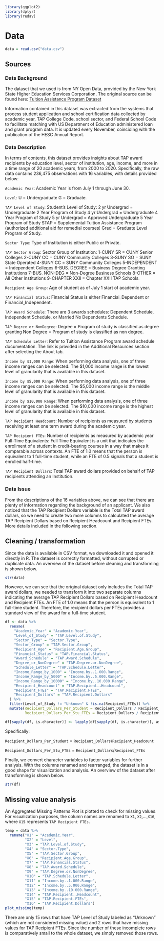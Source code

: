 
```r
library(ggplot2)
library(dplyr)
library(redav)
```

# Data 
```r
data = read.csv("data.csv")
```

## Sources

### Data Background

The dataset that we used is from NY Open Data, provided by the New York State Higher Education Services Corporation. The original source can be found here: [Tuition Assistance Program Dataset](https://data.ny.gov/Education/Tuition-Assistance-Program-TAP-Recipients-Dollars-/2t78-bs45)

Information contained in this dataset was extracted from the systems that process student application and school certification data collected by academic year, TAP College Code, school sector, and Federal School Code to facilitate matching with US Department of Education administered loan and grant program data. It is updated every November, coinciding with the publication of the HESC Annual Report.

### Data Description

In terms of contents, this dataset provides insights about TAP award recipients by education level, sector of institution, age, income, and more in a time range of 20 academic years, from 2000 to 2020. Specifically, the raw data contains 236,475 observations with 16 variables, with details provided below:

`Academic Year`: Academic Year is from July 1 through June 30. 

`Level`: U = Undergraduate G = Graduate.

`TAP Level of Study`: Student’s Level of Study: 2 yr Undergrad = Undergraduate 2 Year Program of Study 4 yr Undergrad = Undergraduate 4 Year Program of Study 5 yr Undergrad = Approved Undergraduate 5 Year Program of Study STAP = Supplemental Tuition Assistance Program (authorized additional aid for remedial courses) Grad = Graduate Level Program of Study.

`Sector Type`: Type of Institution is either Public or Private.

`TAP Sector Group`: Sector Group of Institution: 1-CUNY SR = CUNY Senior Colleges 2-CUNY CC = CUNY Community Colleges 3-SUNY SO = SUNY State Operated 4-SUNY CC = SUNY Community Colleges 5-INDEPENDENT = Independent Colleges 6-BUS. DEGREE = Business Degree Granting Institutions 7-BUS. NON-DEG = Non-Degree Business Schools 8-OTHER = All Other Institutions 9-CHAPTER XXII = Chapter XXII TAP Schools.

`Recipient Age Group`: Age of student as of July 1 start of academic year.

`TAP Financial Status`: Financial Status is either Financial_Dependent or Financial_Independent.

`TAP Award Schedule`: There are 3 awards schedules: Dependent Schedule, Independent Schedule, or Married No Dependents Schedule.

`TAP Degree or NonDegree`: Degree = Program of study is classified as degree granting Non Degree = Program of study is classified as non degree.

`TAP Schedule Letter`: Refer to Tuition Assistance Program award schedule documentation. The link is provided in the Additional Resources section after selecting the About tab.

`Income by $1,000 Range`: When performing data analysis, one of three income ranges can be selected. The $1,000 income range is the lowest level of granularity that is available in this dataset.

`Income by $5,000 Range`: When performing data analysis, one of three income ranges can be selected. The $5,000 income range is the middle level of granularity that is available in this dataset.

`Income by $10,000 Range`: When performing data analysis, one of three income ranges can be selected. The $10,000 income range is the highest level of granularity that is available in this dataset.

`TAP Recipient Headcount`: Number of recipients as measured by students receiving at least one term award during the academic year.

`TAP Recipient FTEs`:	Number of recipients as measured by academic year Full-Time Equivalents: Full Time Equivalent is a unit that indicates the enrollment of a student in credit-bearing courses in a way that makes it comparable across contexts. An FTE of 1.0 means that the person is equivalent to 1 full-time student, while an FTE of 0.5 signals that a student is enrolled half-time.

`TAP Recipient Dollars`: Total TAP award dollars provided on behalf of TAP recipients attending an Institution.

### Data Issue

From the descriptions of the 16 variables above, we can see that there are plenty of information regarding the background of an applicant. We also noticed that the TAP Recipient Dollars variable is the Total TAP award dollars, so we need to create two more columns to calculated the average TAP Recipient Dollars based on Recipient Headcount and Recipient FTEs. More details included in the following section.

## Cleaning / transformation

Since the data is available in CSV format, we downloaded it and opened it directly in R. The dataset is correctly formatted, without corrupted or duplicate data. An overview of the dataset before cleaning and transforming is shown below.

```r
str(data)
```

However, we can see that the original dataset only includes the Total TAP award dollars, we needed to transform it into two separate columns indicating the average TAP Recipient Dollars based on Recipient Headcount and Recipient FTEs. An FTE of 1.0 means that the person is equivalent to 1 full-time student. Therefore, the recipient dollars per FTEs provides a standard view of the award for a full-time student. 

```r
df <- data %>% 
  rename(
    "Academic_Year" = "Academic.Year",
    "Level_of_Study" = "TAP.Level.of.Study",
    "Sector_Type" = "Sector.Type",
    "Sector_Group" = "TAP.Sector.Group",
    "Recipient_Age" = "Recipient.Age.Group",
    "Financial_Status" = "TAP.Financial.Status",
    "Award_Schedule" = "TAP.Award.Schedule",
    "Degree_or_NonDegree" = "TAP.Degree.or.NonDegree",
    "Schedule_Letter" = "TAP.Schedule.Letter",
    "Income_Range_by_1000" = "Income.by..1.000.Range",
    "Income_Range_by_5000" = "Income.by..5.000.Range",
    "Income_Range_by_10000" = "Income.by..10.000.Range",
    "Recipient_Headcount" = "TAP.Recipient..Headcount",
    "Recipient_FTEs" = "TAP.Recipient.FTEs",
    "Recipient_Dollars" = "TAP.Recipient.Dollars"
  ) %>% 
  filter(Level_of_Study != "Unknown" & !is.na(Recipient_FTEs)) %>%
  mutate(Recipient_Dollars_Per_Student = Recipient_Dollars / Recipient_Headcount,
         Recipient_Dollars_Per_Stu_FTEs = Recipient_Dollars / Recipient_FTEs)

df[sapply(df, is.character)] <- lapply(df[sapply(df, is.character)], as.factor)
```

Specifically:

`Recipient_Dollars_Per_Student` = `Recipient_Dollars`/`Recipient_Headcount`

`Recipient_Dollars_Per_Stu_FTEs` = `Recipient_Dollars`/`Recipient_FTEs`

Finally, we convert character variables to factor variables for further analysis. With the columns renamed and rearranged, the dataset is in a good shape for visualization and analysis. An overview of the dataset after transforming is shown below.

```r
str(df)
```


## Missing value analysis

An Aggregated Missing Patterns Plot is plotted to check for missing values. For visualization purposes, the column names are renamed to `X1`, `X2`,...,`X16`, where `X15` represents `TAP Recipient FTEs`.

```r
temp = data %>% 
  rename("X1" = "Academic.Year",
         "X2" = "Level",
         "X3" = "TAP.Level.of.Study",
         "X4" = "Sector.Type",
         "X5" = "TAP.Sector.Group",
         "X6" = "Recipient.Age.Group",
         "X7" = "TAP.Financial.Status",
         "X8" = "TAP.Award.Schedule",
         "X9" = "TAP.Degree.or.NonDegree",
         "X10" = "TAP.Schedule.Letter",
         "X11" = "Income.by..1.000.Range",
         "X12" = "Income.by..5.000.Range",
         "X13" = "Income.by..10.000.Range",
         "X14" = "TAP.Recipient..Headcount",
         "X15" = "TAP.Recipient.FTEs",
         "X16" = "TAP.Recipient.Dollars") 
plot_missing(temp)
```

There are only 15 rows that have TAP Level of Study labeled as “Unknown” (which are not considered missing value) and 2 rows that have missing values for TAP Recipient FTEs. Since the number of these incomplete rows is comparatively small to the whole dataset, we simply removed those rows.
